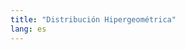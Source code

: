 ```yaml
---
title: "Distribución Hipergeométrica"
lang: es
---
```


```{=html}
<style>
main.content {
text-align: justify}
</style>
```
